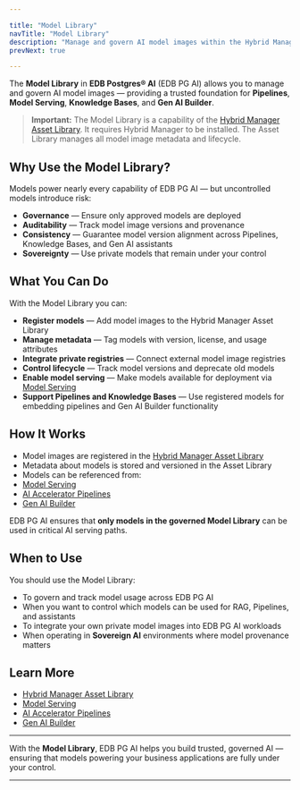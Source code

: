 ```yaml
---

title: "Model Library"
navTitle: "Model Library"
description: "Manage and govern AI model images within the Hybrid Manager Asset Library for use in AI Accelerator Pipelines and Model Serving."
prevNext: true

---
```


The **Model Library** in **EDB Postgres® AI** (EDB PG AI) allows you to manage and govern AI model images — providing a trusted foundation for **Pipelines**, **Model Serving**, **Knowledge Bases**, and **Gen AI Builder**.

> **Important:** The Model Library is a capability of the [Hybrid Manager Asset Library](../../hybrid-manager/using_hybrid_manager/image-management/asset-library.mdx).
> It requires Hybrid Manager to be installed. The Asset Library manages all model image metadata and lifecycle.

## Why Use the Model Library?

Models power nearly every capability of EDB PG AI — but uncontrolled models introduce risk:

-   **Governance** — Ensure only approved models are deployed
-   **Auditability** — Track model image versions and provenance
-   **Consistency** — Guarantee model version alignment across Pipelines, Knowledge Bases, and Gen AI assistants
-   **Sovereignty** — Use private models that remain under your control

## What You Can Do

With the Model Library you can:

-   **Register models** — Add model images to the Hybrid Manager Asset Library
-   **Manage metadata** — Tag models with version, license, and usage attributes
-   **Integrate private registries** — Connect external model image registries
-   **Control lifecycle** — Track model versions and deprecate old models
-   **Enable model serving** — Make models available for deployment via [Model Serving](serving/)
-   **Support Pipelines and Knowledge Bases** — Use registered models for embedding pipelines and Gen AI Builder functionality

## How It Works

-   Model images are registered in the [Hybrid Manager Asset Library](../../hybrid-manager/using_hybrid_manager/image-management/asset-library.mdx)
-   Metadata about models is stored and versioned in the Asset Library
-   Models can be referenced from:
-   [Model Serving](serving/)
-   [AI Accelerator Pipelines](/edb-postgres-ai/1.2/ai-factory/pipeline/)
-   [Gen AI Builder](/edb-postgres-ai/1.2/ai-factory/gen-ai/builder/)

EDB PG AI ensures that **only models in the governed Model Library** can be used in critical AI serving paths.

## When to Use

You should use the Model Library:

-   To govern and track model usage across EDB PG AI
-   When you want to control which models can be used for RAG, Pipelines, and assistants
-   To integrate your own private model images into EDB PG AI workloads
-   When operating in **Sovereign AI** environments where model provenance matters

## Learn More

-   [Hybrid Manager Asset Library](../../hybrid-manager/using_hybrid_manager/image-management/asset-library.mdx)
-   [Model Serving](serving/)
-   [AI Accelerator Pipelines](/edb-postgres-ai/1.2/ai-factory/pipeline/)
-   [Gen AI Builder](/edb-postgres-ai/1.2/ai-factory/gen-ai/builder/)

* * *

With the **Model Library**, EDB PG AI helps you build trusted, governed AI — ensuring that models powering your business applications are fully under your control.

* * *
